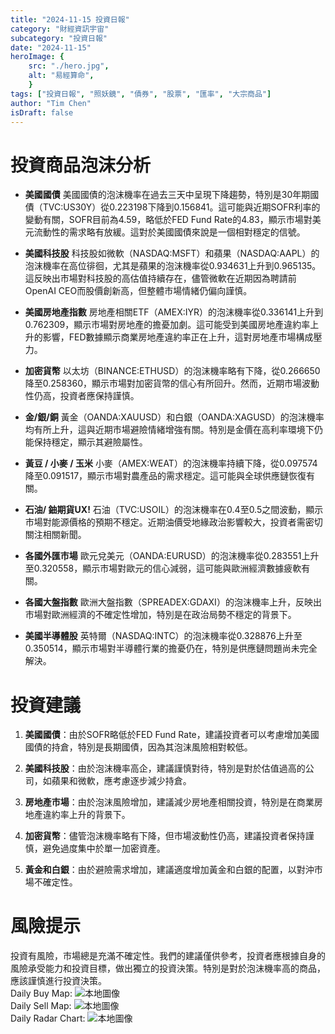 ```yaml
---
title: "2024-11-15 投資日報"
category: "財經資訊宇宙"
subcategory: "投資日報"
date: "2024-11-15"
heroImage: {
    src: "./hero.jpg",
    alt: "易經算命",
    }
tags: ["投資日報", "照妖鏡", "債券", "股票", "匯率", "大宗商品"]
author: "Tim Chen"
isDraft: false
---
```

# 投資商品泡沫分析

- **美國國債**
  美國國債的泡沫機率在過去三天中呈現下降趨勢，特別是30年期國債（TVC:US30Y）從0.223198下降到0.156841。這可能與近期SOFR利率的變動有關，SOFR目前為4.59，略低於FED Fund Rate的4.83，顯示市場對美元流動性的需求略有放緩。這對於美國國債來說是一個相對穩定的信號。

- **美國科技股**
  科技股如微軟（NASDAQ:MSFT）和蘋果（NASDAQ:AAPL）的泡沫機率在高位徘徊，尤其是蘋果的泡沫機率從0.934631上升到0.965135。這反映出市場對科技股的高估值持續存在，儘管微軟在近期因為聘請前OpenAI CEO而股價創新高，但整體市場情緒仍偏向謹慎。

- **美國房地產指數**
  房地產相關ETF（AMEX:IYR）的泡沫機率從0.336141上升到0.762309，顯示市場對房地產的擔憂加劇。這可能受到美國房地產違約率上升的影響，FED數據顯示商業房地產違約率正在上升，這對房地產市場構成壓力。

- **加密貨幣**
  以太坊（BINANCE:ETHUSD）的泡沫機率略有下降，從0.266650降至0.258360，顯示市場對加密貨幣的信心有所回升。然而，近期市場波動性仍高，投資者應保持謹慎。

- **金/銀/銅**
  黃金（OANDA:XAUUSD）和白銀（OANDA:XAGUSD）的泡沫機率均有所上升，這與近期市場避險情緒增強有關。特別是金價在高利率環境下仍能保持穩定，顯示其避險屬性。

- **黃豆 / 小麥 / 玉米**
  小麥（AMEX:WEAT）的泡沫機率持續下降，從0.097574降至0.091517，顯示市場對農產品的需求穩定。這可能與全球供應鏈恢復有關。

- **石油/ 鈾期貨UX!**
  石油（TVC:USOIL）的泡沫機率在0.4至0.5之間波動，顯示市場對能源價格的預期不穩定。近期油價受地緣政治影響較大，投資者需密切關注相關新聞。

- **各國外匯市場**
  歐元兌美元（OANDA:EURUSD）的泡沫機率從0.283551上升至0.320558，顯示市場對歐元的信心減弱，這可能與歐洲經濟數據疲軟有關。

- **各國大盤指數**
  歐洲大盤指數（SPREADEX:GDAXI）的泡沫機率上升，反映出市場對歐洲經濟的不確定性增加，特別是在政治局勢不穩定的背景下。

- **美國半導體股**
  英特爾（NASDAQ:INTC）的泡沫機率從0.328876上升至0.350514，顯示市場對半導體行業的擔憂仍在，特別是供應鏈問題尚未完全解決。

# 投資建議

1. **美國國債**：由於SOFR略低於FED Fund Rate，建議投資者可以考慮增加美國國債的持倉，特別是長期國債，因為其泡沫風險相對較低。
   
2. **美國科技股**：由於泡沫機率高企，建議謹慎對待，特別是對於估值過高的公司，如蘋果和微軟，應考慮逐步減少持倉。

3. **房地產市場**：由於泡沫風險增加，建議減少房地產相關投資，特別是在商業房地產違約率上升的背景下。

4. **加密貨幣**：儘管泡沫機率略有下降，但市場波動性仍高，建議投資者保持謹慎，避免過度集中於單一加密資產。

5. **黃金和白銀**：由於避險需求增加，建議適度增加黃金和白銀的配置，以對沖市場不確定性。

# 風險提示

投資有風險，市場總是充滿不確定性。我們的建議僅供參考，投資者應根據自身的風險承受能力和投資目標，做出獨立的投資決策。特別是對於泡沫機率高的商品，應該謹慎進行投資決策。
<br />
Daily Buy Map:
![本地圖像](./buyMap.svg)
<br />
Daily Sell Map:
![本地圖像](./sellMap.svg)
<br />
Daily Radar Chart:
![本地圖像](./radar.svg)
<br />
